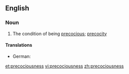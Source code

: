 ==English==

===Noun===
{{en-noun|-}}

# The condition of being [[precocious]]; [[precocity]]

====Translations====
{{trans-top|condition of being precocious}}
* German: {{t-|de|Frühreife|f}}
{{trans-mid}}
{{trans-bottom}}

[[et:precociousness]]
[[vi:precociousness]]
[[zh:precociousness]]